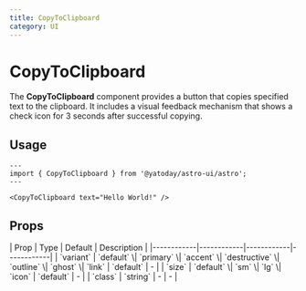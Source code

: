```yaml
---
title: CopyToClipboard
category: UI
---
```



# CopyToClipboard

The **CopyToClipboard** component provides a button that copies specified text to the clipboard. It includes a visual feedback mechanism that shows a check icon for 3 seconds after successful copying.

<SourceLink name="Button" />

<div  className="mt-6 space-y-12">
  <Demo title="">
    <CopyToClipboard text="Hello World!" />
  </Demo>
</div>

## Usage


```astro
---
import { CopyToClipboard } from '@yatoday/astro-ui/astro';
---

<CopyToClipboard text="Hello World!" />
```

## Props

<div className="overflow-x-auto">
  <div className="min-w-xl">
    | Prop | Type | Default | Description |
    |------------|------------|------------|------------| 
    | `variant` | `default` \| `primary` \| `accent` \| `destructive` \| `outline` \| `ghost` \| `link` | `default` | - |
    | `size` | `default` \| `sm` \| `lg` \| `icon` | `default` | - |
    | `class` | `string` | - | - |
  </div>
</div>
